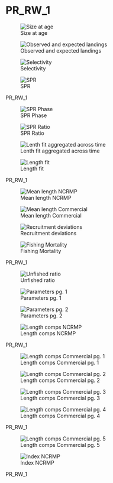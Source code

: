 # PR_RW_1 {.unnumbered}

::: {#PR_RW_1-fig-group1 layout-ncol="2"}
![Size at age](/Scenarios/PR_RW_1/plots/bio1_sizeatage.png)

![Observed and expected landings](/Scenarios/PR_RW_1/plots/catch3_observed_and_expected_landings_(if_different).png)

![Selectivity](/Scenarios/PR_RW_1/plots/sel01_multiple_fleets_length1.png)

![SPR](/Scenarios/PR_RW_1/plots/SPR1_series.png)

PR_RW_1
:::

::: {#fig-PR_RW_1-group2 layout-ncol="2"}
![SPR Phase](/Scenarios/PR_RW_1/plots/SPR4_phase.png)

![SPR Ratio](/Scenarios/PR_RW_1/plots/SPR3_ratiointerval.png)

![Lenth fit aggregated across time](/Scenarios/PR_RW_1/plots/comp_lenfit__aggregated_across_time.png)

![Length fit](/Scenarios/PR_RW_1/plots/comp_lenfit__multi-fleet_comparison.png)

PR_RW_1
:::

::: {#fig-PR_RW_1-group3 layout-ncol="2"}
![Mean length NCRMP](/Scenarios/PR_RW_1/plots/comp_lenfit_data_weighting_TA1-8_NCRMP.png)

![Mean length Commercial](/Scenarios/PR_RW_1/plots/comp_lenfit_data_weighting_TA1-8_Commercial.png)

![Recruitment deviations](/Scenarios/PR_RW_1/plots/recdevs1_points.png)

![Fishing Mortality](/Scenarios/PR_RW_1/plots/ts_summaryF.png)

PR_RW_1
:::

::: {#fig-PR_RW_1-group4 layout-ncol="2"}
![Unfished ratio](/Scenarios/PR_RW_1/plots/ts9_Fraction_of_unfished_spawning_output.png)

![Parameters pg. 1](/Scenarios/PR_RW_1/plots/parameter_distributions_page1.png)

![Parameters pg. 2](/Scenarios/PR_RW_1/plots/parameter_distributions_page2.png)

![Length comps NCRMP](/Scenarios/PR_RW_1/plots/comp_lenfit_flt2mkt0.png)

PR_RW_1
:::

::: {#fig-PR_RW_1-group5 layout-ncol="2"}
![Length comps Commercial pg. 1](/Scenarios/PR_RW_1/plots/comp_lenfit_flt1mkt0_page1.png)

![Length comps Commercial pg. 2](/Scenarios/PR_RW_1/plots/comp_lenfit_flt1mkt0_page2.png)

![Length comps Commercial pg. 3](/Scenarios/PR_RW_1/plots/comp_lenfit_flt1mkt0_page3.png)

![Length comps Commercial pg. 4](/Scenarios/PR_RW_1/plots/comp_lenfit_flt1mkt0_page4.png)

PR_RW_1
:::

::: {#fig-PR_RW_1-group6 layout-ncol="2"}
![Length comps Commercial pg. 5](/Scenarios/PR_RW_1/plots/comp_lenfit_flt1mkt0_page5.png)

![Index NCRMP](/Scenarios/PR_RW_1/plots/index2_cpuefit_NCRMP.png)

PR_RW_1
:::
